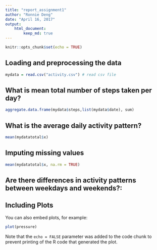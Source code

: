 ```yaml
---
title: "report_assignment1"
author: "Ronnie Deng"
date: "April 16, 2017"
output: 
    html_document:
        keep_md: true
---
```


```r
knitr::opts_chunk$set(echo = TRUE)
```

## Loading and preprocessing the data
```r
mydata = read.csv("activity.csv") # read csv file
```


## What is mean total number of steps taken per day?

```r
aggregate.data.frame(mydata$steps,list(mydata$date), sum)

```

## What is the average daily activity pattern?

```r
mean(mydatatotal$x)
```

## Imputing missing values
```r
mean(mydatatotal$x, na.rm = TRUE)
```
## Are there differences in activity patterns between weekdays and weekends?:


## Including Plots

You can also embed plots, for example:

```r
plot(pressure)
```

Note that the `echo = FALSE` parameter was added to the code chunk to prevent printing of the R code that generated the plot.
